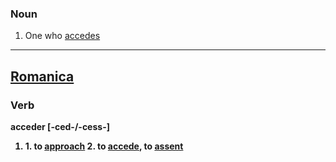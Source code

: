 ===Noun===
#One who [[accede]]s
----

==[[Romanica]]==
===Verb===
<b>acceder [-ced-/-cess-]
#1. to [[approach]] 2. to [[accede]], to [[assent]]